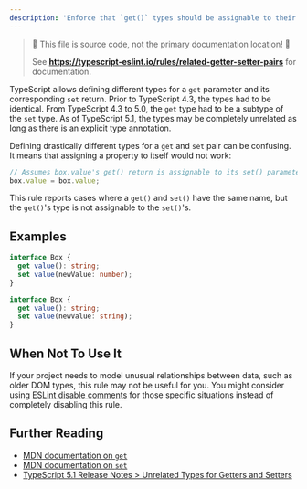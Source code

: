 ```yaml
---
description: 'Enforce that `get()` types should be assignable to their equivalent `set()` type.'
---
```



> 🛑 This file is source code, not the primary documentation location! 🛑
>
> See **https://typescript-eslint.io/rules/related-getter-setter-pairs** for documentation.

TypeScript allows defining different types for a `get` parameter and its corresponding `set` return.
Prior to TypeScript 4.3, the types had to be identical.
From TypeScript 4.3 to 5.0, the `get` type had to be a subtype of the `set` type.
As of TypeScript 5.1, the types may be completely unrelated as long as there is an explicit type annotation.

Defining drastically different types for a `get` and `set` pair can be confusing.
It means that assigning a property to itself would not work:

```ts
// Assumes box.value's get() return is assignable to its set() parameter
box.value = box.value;
```

This rule reports cases where a `get()` and `set()` have the same name, but the `get()`'s type is not assignable to the `set()`'s.

## Examples

<Tabs>
<TabItem value="❌ Incorrect">

```ts
interface Box {
  get value(): string;
  set value(newValue: number);
}
```

</TabItem>
<TabItem value="✅ Correct">

```ts
interface Box {
  get value(): string;
  set value(newValue: string);
}
```

</TabItem>
</Tabs>

## When Not To Use It

If your project needs to model unusual relationships between data, such as older DOM types, this rule may not be useful for you.
You might consider using [ESLint disable comments](https://eslint.org/docs/latest/use/configure/rules#using-configuration-comments-1) for those specific situations instead of completely disabling this rule.

## Further Reading

- [MDN documentation on `get`](https://developer.mozilla.org/en-US/docs/Web/JavaScript/Reference/Functions/get)
- [MDN documentation on `set`](https://developer.mozilla.org/en-US/docs/Web/JavaScript/Reference/Functions/set)
- [TypeScript 5.1 Release Notes > Unrelated Types for Getters and Setters](https://www.typescriptlang.org/docs/handbook/release-notes/typescript-5-1.html#unrelated-types-for-getters-and-setters)

